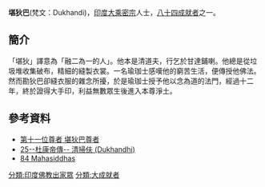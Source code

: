 '''堪狄巴'''(梵文：Dukhandi)，[[印度|印度]][[大乘|大乘]][[密宗|密宗]]人士，[[八十四大成就者|八十四成就者]]之一。
==簡介==
「堪狄」譯意為「融二為一的人」。他本是清道夫，行乞於甘達鋪喇。他總是從垃圾堆收集破布，精細的縫製衣裳。一名瑜珈士感嘆他的窮苦生活，便傳授他佛法。然而勘狄巴卻縫衣服的雜念所擾，於是瑜珈士授予他以念為道的法門，經過十二年，終於證得大手印，利益無數眾生後進入本尊淨土。
==參考資料==
{{reflist}}
*[http://www.lopon.org.tw/teachings/page2_1.aspx?cid=100&lid=101&id=4608 第十一位尊者 堪狄巴尊者] {{Wayback|url=http://www.lopon.org.tw/teachings/page2_1.aspx?cid=100&lid=101&id=4608 |date=20200929101749 }}
*[https://web.archive.org/web/20140903130337/http://www.karmapa-news.com/page3_8_25.php 25--杜康帝傳-- 清掃伕 (Dukhandhi)]
*[http://www.tsemrinpoche.com/tsem-tulku-rinpoche/buddhas-dharma/vajradhara-and-84-mahasiddhas.html 84 Mahasiddhas] {{Wayback|url=http://www.tsemrinpoche.com/tsem-tulku-rinpoche/buddhas-dharma/vajradhara-and-84-mahasiddhas.html |date=20140905044317 }}
{{84Buddhist}}
[[分類:印度佛教出家眾|分類:印度佛教出家眾]]
[[分類:大成就者|分類:大成就者]]